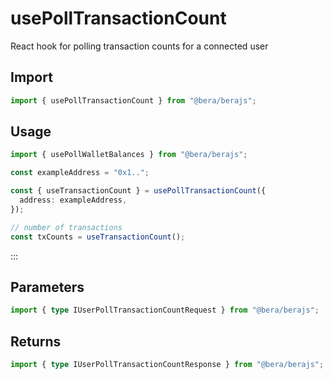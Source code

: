 # usePollTransactionCount

React hook for polling transaction counts for a connected user

## Import

```ts
import { usePollTransactionCount } from "@bera/berajs";
```

## Usage

```ts [example.ts]
import { usePollWalletBalances } from "@bera/berajs";

const exampleAddress = "0x1..";

const { useTransactionCount } = usePollTransactionCount({
  address: exampleAddress,
});

// number of transactions
const txCounts = useTransactionCount();
```

:::

## Parameters

```ts
import { type IUserPollTransactionCountRequest } from "@bera/berajs";
```

## Returns

```ts
import { type IUserPollTransactionCountResponse } from "@bera/berajs";
```
